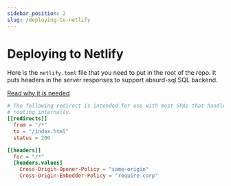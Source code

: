 ```yaml
---
sidebar_position: 2
slug: /deploying-to-netlify
---
```


# Deploying to Netlify

Here is the `netlify.toml` file that you need to put in the root of the repo.
It puts headers in the server responses to support absurd-sql SQL backend.

[Read why it is needed](/react-integration/web-backends#absurdsql)

```toml
# The following redirect is intended for use with most SPAs that handle
# routing internally.
[[redirects]]
  from = "/*"
  to = "/index.html"
  status = 200

[[headers]]
  for = "/*"
  [headers.values]
    Cross-Origin-Opener-Policy = "same-origin"
    Cross-Origin-Embedder-Policy = "require-corp"
```
